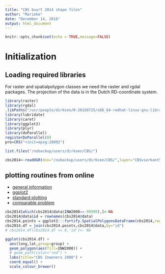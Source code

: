 ```yaml
---
title: "CBS buurt 2014 shape files"
author: "Marieke"
date: "December 14, 2016"
output: html_document
---
```


```r
knitr::opts_chunk$set(echo = TRUE,message=FALSE)
```

# Initialization
## Loading required libraries
For raster and spatialpolygon classes we need the raster and rgdal packages. The projection of the data is in the Dutch RD-coordinate system. 
```r
library(raster)
library(rgdal)
.libPaths("/usr/people/dirksen/R-20160725/x86_64-redhat-linux-gnu-library/3.3/")
library(lubridate)
library(caret)
library(ggplot2)
library(plyr)
library(doParallel)
registerDoParallel(8)
pro=CRS("+init=epsg:28992")
```

```r
list.files("/nobackup/users/dirksen/CBS/")
```
```r
cbs2014<-readOGR(dsn="/nobackup/users/dirksen/CBS/",layer="CBSvierkant500m201410")
```

## plotting routines from online
* [general information](https://www.nceas.ucsb.edu/scicomp/usecases/ReadWriteESRIShapeFiles)
* [ggplot2](https://github.com/tidyverse/ggplot2/wiki/plotting-polygon-shapefiles) 
* [standard plotting](https://pakillo.github.io/R-GIS-tutorial/)
* [comparable problem](http://stackoverflow.com/questions/20309883/filling-polygons-of-a-map-using-ggplot-in-r)
```r
cbs2014[which(cbs2014@data$INW2000==-99998),]<-NA
cbs2014@data$id = rownames(cbs2014@data)
cbs2014.points = ggplot2:::fortify.SpatialPolygonsDataFrame(cbs2014,region="INW2000")
cbs2014.df = join(cbs2014.points,cbs2014@data,by="id")
# cbs2014.df[cbs2014.df <= 0,'id']<- NA

ggplot(cbs2014.df) +
  aes(long,lat,group=group) +
  geom_polygon(aes(fill=INW2000)) +
  # geom_path(color="red") +
  labs(title="CBS Inwoners 2000") +
  coord_equal() +
  scale_colour_brewer()
                               
```